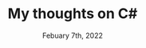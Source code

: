 ---
title: "My thoughts on C#"
date: 'Febuary 7th, 2022'
description: "I've been working with C# professionaly for over two years now. Here are my thoughts on the
the langauge, and it's tools."
thumbnailUrl: '/whyILoveProgramming.jpeg'
tags: ['programming', 'technology']
---
